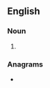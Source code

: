 ==English==

===Noun===
{{head|en|noun plural form}}

# {{plural of|regatta|lang=en}}

===Anagrams===
* {{anagrams|en|a=aaegrstt|stargate}}